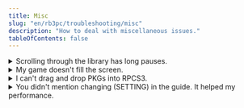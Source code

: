 ```yaml
---
title: Misc
slug: "en/rb3pc/troubleshooting/misc"
description: "How to deal with miscellaneous issues."
tableOfContents: false
---
```


<details>
<summary>Scrolling through the library has long pauses.</summary>
You didn’t read the guide and did not set the “Network Status” to “Connected” in the [[Network tab when setting up the Custom Configuration]](https://rb3pc.milohax.org/custom_config_net) for Rock Band 3.
</details>

<details>
<summary>My game doesn't fill the screen.</summary>
Activate "**Overscan**" in Rock Band 3.  
To do this, go to:  
`Menu > Options > System Settings > Overscan`
</details>

<details>
<summary>I can't drag and drop PKGs into RPCS3.</summary>
This is a known issue with RPCS3. Restart it and it will should work.
</details>

<details>
<summary>You didn't mention changing (SETTING) in the guide. It helped my performance.</summary>
[[Open an issue]](https://github.com/hmxmilohax/rb3-pc/issues) with your suggestions or contact me on [**[the MiloHax discord]**](https://rb3dx.milohax.org/discord) with your findings. If it checks out, I’ll probably add it to this guide.
</details>